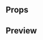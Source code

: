 
<Meta title="Social link" component={SocialLink} />

## Props

<Props of={SocialLink} />

## Preview

<Preview>
  <Story name="Social link">
    <SocialLink
      type={select(
        'type',
        {
          Instagram: 'instagram',
          Facebook: 'facebook',
          Twitter: 'twitter',
        },
        'instagram'
      )}
    />
  </Story>
</Preview>
